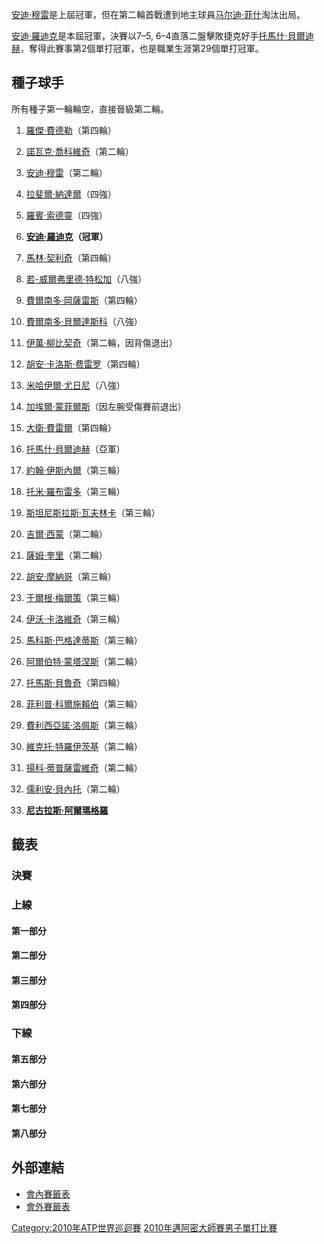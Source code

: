 {{noteTA|G1=Tennis
|1=zh-hans:圈;zh-hant:輪
|2=zh-hans:半区;zh-hant:半部;
|3=zh-hans:半决赛;zh-hk:準決賽;zh-tw:四強;
|4=zh-hans:半準决赛;zh-hk:半準決賽;zh-tw:八強;
}}

{{TennisEvents|2010|索尼愛立信公開賽|
| defchamp = {{flagicon|GBR}} [[安迪·穆雷|安迪·穆雷]]
| champ = {{flagicon|USA}} [[安迪·羅迪克|安迪·羅迪克]]
| runner = {{flagicon|CZE}} [[托馬什·貝爾迪赫|托馬什·貝爾迪赫]]
| score  = 7–5, 6–4
}}

{{main|2010年邁阿密大師賽}}

[[安迪·穆雷|安迪·穆雷]]是上屆冠軍，但在第二輪首戰遭到地主球員[[马尔迪·菲什|马尔迪·菲什]]淘汰出局。

[[安迪·羅迪克|安迪·羅迪克]]是本屆冠軍，決賽以7–5, 6–4直落二盤擊敗捷克好手[[托馬什·貝爾迪赫|托馬什·貝爾迪赫]]，奪得此賽事第2個單打冠軍，也是職業生涯第29個單打冠軍。

== 種子球手 ==
所有種子第一輪輪空，直接晉級第二輪。
{{col-begin}}
{{col-2}}
# {{flagicon|SUI}} [[羅傑·費德勒|羅傑·費德勒]]（第四輪）
# {{flagicon|SRB}} [[諾瓦克·喬科維奇|諾瓦克·喬科維奇]]（第二輪）
# {{flagicon|GBR}} [[安迪·穆雷|安迪·穆雷]]（第二輪）
# {{flagicon|ESP}} [[拉斐爾·納達爾|拉斐爾·納達爾]]（四強）
# {{flagicon|SWE}} [[羅賓·索德靈|羅賓·索德靈]]（四強）
# {{flagicon|USA}} '''[[安迪·羅迪克|安迪·羅迪克]]（冠軍）'''
# {{flagicon|CRO}} [[馬林·契利奇|馬林·契利奇]]（第四輪）
# {{flagicon|FRA}} [[若-威爾弗里德·特松加|若-威爾弗里德·特松加]]（八強）
# {{flagicon|CHI}} [[費爾南多·岡薩雷斯|費爾南多·岡薩雷斯]]（第四輪）
# {{flagicon|ESP}} [[費爾南多·貝爾達斯科|費爾南多·貝爾達斯科]]（八強）
# {{flagicon|CRO}} [[伊萬·柳比契奇|伊萬·柳比契奇]]（第二輪，因背傷退出）
# {{flagicon|ESP}} [[胡安·卡洛斯·费雷罗|胡安·卡洛斯·费雷罗]]（第四輪）
# {{flagicon|RUS}} [[米哈伊爾·尤日尼|米哈伊爾·尤日尼]]（八強）
# {{flagicon|FRA}} [[加埃爾·蒙菲爾斯|加埃爾·蒙菲爾斯]]（因左腕受傷賽前退出）
# {{flagicon|ESP}} [[大衛·費雷爾|大衛·費雷爾]]（第四輪）
# {{flagicon|CZE}} [[托馬什·貝爾迪赫|托馬什·貝爾迪赫]]（亞軍）
{{col-2}}
<ol start="17">
<li>{{flagicon|USA}} [[約翰·伊斯內爾|約翰·伊斯內爾]]（第三輪）
<li>{{flagicon|ESP}} [[托米·羅布雷多|托米·羅布雷多]]（第三輪）
<li>{{flagicon|SUI}} [[斯坦尼斯拉斯·瓦夫林卡|斯坦尼斯拉斯·瓦夫林卡]]（第三輪）
<li>{{flagicon|FRA}} [[吉爾·西蒙|吉爾·西蒙]]（第二輪）
<li>{{flagicon|USA}} [[薩姆·奎里|薩姆·奎里]]（第二輪）
<li>{{flagicon|ARG}} [[胡安·摩納哥|胡安·摩納哥]]（第三輪）
<li>{{flagicon|AUT}} [[于爾根·梅爾策|于爾根·梅爾策]]（第三輪）
<li>{{flagicon|CRO}} [[伊沃·卡洛維奇|伊沃·卡洛維奇]]（第三輪）
<li>{{flagicon|CYP}} [[馬科斯·巴格達蒂斯|馬科斯·巴格達蒂斯]]（第三輪）
<li>{{flagicon|ESP}} [[阿爾伯特·蒙塔涅斯|阿爾伯特·蒙塔涅斯]]（第二輪）
<li>{{flagicon|BRA}} [[托馬斯·貝魯奇|托馬斯·貝魯奇]]（第四輪）
<li>{{flagicon|GER}} [[菲利普·科爾施賴伯|菲利普·科爾施賴伯]]（第三輪）
<li>{{flagicon|ESP}} [[費利西亞諾·洛佩斯|費利西亞諾·洛佩斯]]（第三輪）
<li>{{flagicon|SRB}} [[維克托·特羅伊茨基|維克托·特羅伊茨基]]（第二輪）
<li>{{flagicon|SRB}} [[揚科·蒂普薩雷維奇|揚科·蒂普薩雷維奇]]（第二輪）
<li>{{flagicon|FRA}} [[儒利安·貝內托|儒利安·貝內托]]（第二輪）
<li>{{flagicon|ESP}} '''[[尼古拉斯·阿爾瑪格羅|尼古拉斯·阿爾瑪格羅]]'''
</ol>
{{col-end}}
== 籤表 ==
{{Draw key}}
=== 決賽 ===
{{8TeamBracket-Tennis3
| RD1=八強
| RD2=四強
| RD3=決賽
| team-width=175
| RD1-seed1=16
| RD1-team1='''{{flagicon|CZE}} [[托馬什·貝爾迪赫|貝爾迪赫]]'''
| RD1-score1-1=4
| RD1-score1-2='''7'''
| RD1-score1-3='''6'''
| RD1-seed2=10
| RD1-team2={{flagicon|ESP}} [[費爾南多·貝爾達斯科|貝爾達斯科]]
| RD1-score2-1='''6'''
| RD1-score2-2=6<sup>5</sup>
| RD1-score2-3=4

| RD1-seed3=13
| RD1-team3={{flagicon|RUS}} [[米哈伊爾·尤日尼|尤日尼]]
| RD1-score3-1=1
| RD1-score3-2=4
| RD1-score3-3= 
| RD1-seed4=5
| RD1-team4='''{{flagicon|SWE}} [[羅賓·索德靈|索德靈]]'''
| RD1-score4-1='''6'''
| RD1-score4-2='''6'''
| RD1-score4-3= 

| RD1-seed5=8
| RD1-team5={{flagicon|FRA}} [[若-威爾弗里德·特松加|特松加]]
| RD1-score5-1=3
| RD1-score5-2=2
| RD1-score5-3= 
| RD1-seed6=4
| RD1-team6='''{{flagicon|ESP}} [[拉斐爾·納達爾|納達爾]]'''
| RD1-score6-1='''6'''
| RD1-score6-2='''6'''
| RD1-score6-3= 

| RD1-seed7=6
| RD1-team7='''{{flagicon|USA}} [[安迪·羅迪克|羅迪克]]'''
| RD1-score7-1='''6'''
| RD1-score7-2='''6'''
| RD1-score7-3= 
| RD1-seed8=33
| RD1-team8={{flagicon|ESP}} [[尼古拉斯·阿爾瑪格羅|阿爾瑪格羅]]
| RD1-score8-1=3
| RD1-score8-2=3
| RD1-score8-3= 

| RD2-seed1=16
| RD2-team1='''{{flagicon|CZE}} [[托馬什·貝爾迪赫|貝爾迪赫]]'''
| RD2-score1-1='''6'''
| RD2-score1-2='''6'''
| RD2-score1-3= 
| RD2-seed2=5
| RD2-team2={{flagicon|SWE}} [[羅賓·索德靈|索德靈]]
| RD2-score2-1=2
| RD2-score2-2=2
| RD2-score2-3= 

| RD2-seed3=4
| RD2-team3={{flagicon|ESP}} [[拉斐爾·納達爾|納達爾]]
| RD2-score3-1='''6'''
| RD2-score3-2=3
| RD2-score3-3=3
| RD2-seed4=6
| RD2-team4='''{{flagicon|USA}} [[安迪·羅迪克|羅迪克]]'''
| RD2-score4-1=4
| RD2-score4-2='''6'''
| RD2-score4-3='''6'''

| RD3-seed1=16
| RD3-team1={{flagicon|CZE}} [[托馬什·貝爾迪赫|貝爾迪赫]]
| RD3-score1-1=5
| RD3-score1-2=4
| RD3-score1-3= 
| RD3-seed2=6
| RD3-team2='''{{flagicon|USA}} [[安迪·羅迪克|羅迪克]]'''
| RD3-score2-1='''7'''
| RD3-score2-2='''6'''
| RD3-score2-3= 
}}

=== 上線 ===
==== 第一部分 ====
{{16TeamBracket-Compact-Tennis3-Byes
| RD1=第一輪
| RD2=第二輪
| RD3=第三輪
| RD4=第四輪

| RD1-seed03=LL
| RD1-team03={{flagicon|ECU}} '''[[尼古拉斯·拉潘蒂|拉潘蒂]]
| RD1-score03-1='''7
| RD1-score03-2='''6
| RD1-score03-3= 
| RD1-seed04= 
| RD1-team04={{flagicon|ITA}} [[波蒂托·斯塔拉切|斯塔拉切]]
| RD1-score04-1=5
| RD1-score04-2=3
| RD1-score04-3= 

| RD1-seed05=Q
| RD1-team05={{flagicon|CHI}} [[尼古拉斯·马苏|马苏]]
| RD1-score05-1=4
| RD1-score05-2=4
| RD1-score05-3= 
| RD1-seed06= 
| RD1-team06={{flagicon|FRA}} '''[[弗洛朗·塞拉|塞拉]]
| RD1-score06-1='''6
| RD1-score06-2='''6
| RD1-score06-3= 

| RD1-seed11= 
| RD1-team11={{flagicon|ARG}} '''[[Horacio_Zeballos|H Zeballos]]
| RD1-score11-1='''7
| RD1-score11-2='''6
| RD1-score11-3= 
| RD1-seed12= 
| RD1-team12={{flagicon|ITA}} [[安德烈亞斯·塞皮|塞皮]]
| RD1-score12-1=6<sup>4</sup>
| RD1-score12-2=2
| RD1-score12-3= 

| RD1-seed13= 
| RD1-team13={{flagicon|USA}} [[Rajeev_Ram|R Ram]]
| RD1-score13-1=4
| RD1-score13-2=5
| RD1-score13-3= 
| RD1-seed14= 
| RD1-team14={{flagicon|NED}} '''[[Thiemo_de_Bakker|T de Bakker]]
| RD1-score14-1='''6
| RD1-score14-2='''7
| RD1-score14-3= 

| RD2-seed01=1
| RD2-team01='''{{flagicon|SUI}} [[羅傑·費德勒|費德勒]]
| RD2-score01-1='''6
| RD2-score01-2='''6
| RD2-score01-3= 
| RD2-seed02=LL
| RD2-team02={{flagicon|ECU}} [[尼古拉斯·拉潘蒂|拉潘蒂]]
| RD2-score02-1=3
| RD2-score02-2=3
| RD2-score02-3= 

| RD2-seed03= 
| RD2-team03='''{{flagicon|FRA}} [[弗洛朗·塞拉|塞拉]]
| RD2-score03-1='''6
| RD2-score03-2=3
| RD2-score03-3='''6
| RD2-seed04=26
| RD2-team04={{flagicon|ESP}} [[阿爾伯特·蒙塔涅斯|蒙塔涅斯]]
| RD2-score04-1=3
| RD2-score04-2='''6
| RD2-score04-3=2

| RD2-seed05=20
| RD2-team05={{flagicon|FRA}} [[吉爾·西蒙|西蒙]]
| RD2-score05-1=2
| RD2-score05-2=3
| RD2-score05-3= 
| RD2-seed06= 
| RD2-team06='''{{flagicon|ARG}} [[Horacio_Zeballos|H Zeballos]]
| RD2-score06-1='''6
| RD2-score06-2='''6
| RD2-score06-3= 

| RD2-seed07= 
| RD2-team07={{flagicon|NED}} [[Thiemo_de_Bakker|T de Bakker]]
| RD2-score07-1=3
| RD2-score07-2=4
| RD2-score07-3= 
| RD2-seed08=16
| RD2-team08='''{{flagicon|CZE}} [[托馬什·貝爾迪赫|貝爾迪赫]]
| RD2-score08-1='''6
| RD2-score08-2='''6
| RD2-score08-3= 

| RD3-seed01=1
| RD3-team01='''{{flagicon|SUI}} [[羅傑·費德勒|費德勒]]
| RD3-score01-1='''7
| RD3-score01-2='''7
| RD3-score01-3= 
| RD3-seed02= 
| RD3-team02={{flagicon|FRA}} [[弗洛朗·塞拉|塞拉]]
| RD3-score02-1=6<sup>2</sup>
| RD3-score02-2=6<sup>3</sup>
| RD3-score02-3= 

| RD3-seed03= 
| RD3-team03={{flagicon|ARG}} [[Horacio_Zeballos|H Zeballos]]
| RD3-score03-1=4
| RD3-score03-2=5
| RD3-score03-3= 
| RD3-seed04=16
| RD3-team04='''{{flagicon|CZE}} [[托馬什·貝爾迪赫|貝爾迪赫]]
| RD3-score04-1='''6
| RD3-score04-2='''7
| RD3-score04-3= 

| RD4-seed01=1
| RD4-team01={{flagicon|SUI}} [[羅傑·費德勒|費德勒]]
| RD4-score01-1=4
| RD4-score01-2='''7
| RD4-score01-3=6<sup>6</sup>
| RD4-seed02=16
| RD4-team02='''{{flagicon|CZE}} [[托馬什·貝爾迪赫|貝爾迪赫]]
| RD4-score02-1='''7
| RD4-score02-2=6<sup>3</sup>
| RD4-score02-3='''7
}}

==== 第二部分 ====
{{16TeamBracket-Compact-Tennis3-Byes
| RD1=第一輪
| RD2=第二輪
| RD3=第三輪
| RD4=第四輪

| RD1-seed03= 
| RD1-team03={{flagicon|KAZ}} [[葉甫根尼·科羅廖夫|科羅廖夫]]
| RD1-score03-1=3
| RD1-score03-2=3
| RD1-score03-3= 
| RD1-seed04= 
| RD1-team04={{flagicon|ISR}} '''[[杜迪·塞拉|塞拉]]
| RD1-score04-1='''6
| RD1-score04-2='''6
| RD1-score04-3= 

| RD1-seed05= 
| RD1-team05={{flagicon|ROU}} [[維克托·哈內斯庫|哈內斯庫]]
| RD1-score05-1=6<sup>4</sup>
| RD1-score05-2='''6
| RD1-score05-3=4
| RD1-seed06= 
| RD1-team06={{flagicon|COL}} '''[[Alejandro_Falla|A Falla]]
| RD1-score06-1='''7
| RD1-score06-2=3
| RD1-score06-3='''6

| RD1-seed11= 
| RD1-team11={{flagicon|ITA}} [[Paolo_Lorenzi|P Lorenzi]]
| RD1-score11-1=4
| RD1-score11-2='''6
| RD1-score11-3=6<sup>3</sup>
| RD1-seed12= 
| RD1-team12={{flagicon|ARG}} '''[[胡安·伊格納西奧·切拉|切拉]]
| RD1-score12-1='''6
| RD1-score12-2=3
| RD1-score12-3='''7

| RD1-seed13= 
| RD1-team13={{flagicon|FRA}} '''[[Stéphane_Robert|S Robert]]
| RD1-score13-1='''7
| RD1-score13-2='''6
| RD1-score13-3= 
| RD1-seed14= 
| RD1-team14={{flagicon|GER}} [[安德烈亞斯·貝克|貝克]]
| RD1-score14-1=5
| RD1-score14-2=4
| RD1-score14-3= 

| RD2-seed01=10
| RD2-team01={{flagicon|ESP}} '''[[費爾南多·貝爾達斯科|貝爾達斯科]]
| RD2-score01-1='''6
| RD2-score01-2='''6
| RD2-score01-3= 
| RD2-seed02= 
| RD2-team02={{flagicon|ISR}} [[杜迪·塞拉|塞拉]]
| RD2-score02-1=1
| RD2-score02-2=2
| RD2-score02-3= 

| RD2-seed03= 
| RD2-team03={{flagicon|COL}} [[Alejandro_Falla|A Falla]]
| RD2-score03-1=3
| RD2-score03-2=4
| RD2-score03-3= 
| RD2-seed04=23
| RD2-team04={{flagicon|AUT}} '''[[于爾根·梅爾策|梅爾策]]
| RD2-score04-1='''6
| RD2-score04-2='''6
| RD2-score04-3= 

| RD2-seed05=25
| RD2-team05={{flagicon|CYP}} '''[[馬科斯·巴格達蒂斯|巴格達蒂斯]]
| RD2-score05-1='''6
| RD2-score05-2='''6
| RD2-score05-3= 
| RD2-seed06= 
| RD2-team06={{flagicon|ARG}} [[胡安·伊格納西奧·切拉|切拉]]
| RD2-score06-1=2
| RD2-score06-2=4
| RD2-score06-3= 

| RD2-seed07= 
| RD2-team07={{flagicon|FRA}} [[Stéphane_Robert|S Robert]]
| RD2-score07-1=3
| RD2-score07-2=1
| RD2-score07-3= 
| RD2-seed08=7
| RD2-team08='''{{flagicon|CRO}} [[馬林·契利奇|契利奇]]
| RD2-score08-1='''6
| RD2-score08-2='''6
| RD2-score08-3= 

| RD3-seed01=10
| RD3-team01='''{{flagicon|ESP}} [[費爾南多·貝爾達斯科|貝爾達斯科]]
| RD3-score01-1=3
| RD3-score01-2='''7
| RD3-score01-3='''6
| RD3-seed02=23
| RD3-team02={{flagicon|AUT}} [[于爾根·梅爾策|梅爾策]]
| RD3-score02-1='''6
| RD3-score02-2=6<sup>4</sup>
| RD3-score02-3=1

| RD3-seed03=25
| RD3-team03={{flagicon|CYP}} [[馬科斯·巴格達蒂斯|巴格達蒂斯]]
| RD3-score03-1=3
| RD3-score03-2=4
| RD3-score03-3= 
| RD3-seed04=7
| RD3-team04='''{{flagicon|CRO}} [[馬林·契利奇|契利奇]]
| RD3-score04-1='''6
| RD3-score04-2='''6
| RD3-score04-3= 

| RD4-seed01=10
| RD4-team01='''{{flagicon|ESP}} [[費爾南多·貝爾達斯科|貝爾達斯科]]
| RD4-score01-1='''6
| RD4-score01-2='''7
| RD4-score01-3= 
| RD4-seed02=7
| RD4-team02={{flagicon|CRO}} [[馬林·契利奇|契利奇]]
| RD4-score02-1=4
| RD4-score02-2=6<sup>3</sup>
| RD4-score02-3= 
}}

==== 第三部分 ====
{{16TeamBracket-Compact-Tennis3-Byes
| RD1=第一輪
| RD2=第二輪
| RD3=第三輪
| RD4=第四輪

| RD1-seed03= 
| RD1-team03='''{{flagicon|USA}} [[马尔迪·菲什|菲什]]
| RD1-score03-1='''7
| RD1-score03-2='''6
| RD1-score03-3= 
| RD1-seed04= 
| RD1-team04={{flagicon|ARG}} [[Leonardo_Mayer|L Mayer]]
| RD1-score04-1=6<sup>4</sup>
| RD1-score04-2=4
| RD1-score04-3= 

| RD1-seed05= 
| RD1-team05={{flagicon|SVK}} [[Lukáš_Lacko|L Lacko]]
| RD1-score05-1=5
| RD1-score05-2='''6
| RD1-score05-3=3
| RD1-seed06= 
| RD1-team06={{flagicon|GER}} '''[[米夏埃爾·貝雷爾|貝雷爾]]
| RD1-score06-1='''7
| RD1-score06-2=4
| RD1-score06-3='''6

| RD1-seed11=Q
| RD1-team11={{flagicon|RSA}} '''[[Kevin_Anderson_(tennis)|K Anderson]]
| RD1-score11-1='''6
| RD1-score11-2='''6
| RD1-score11-3= 
| RD1-seed12=Q
| RD1-team12={{flagicon|BRA}} [[Ricardo_Mello|R Mello]]
| RD1-score12-1=3
| RD1-score12-2=1
| RD1-score12-3= 

| RD1-seed13=Q
| RD1-team13='''{{flagicon|COL}} [[Santiago_Giraldo|S Giraldo]]'''
| RD1-score13-1='''6
| RD1-score13-2='''6
| RD1-score13-3= 
| RD1-seed14=LL
| RD1-team14={{flagicon|BRA}} [[馬科斯·丹尼爾|丹尼爾]]
| RD1-score14-1=3
| RD1-score14-2=2
| RD1-score14-3= 

| RD2-seed01=3
| RD2-team01={{flagicon|GBR}} [[安迪·穆雷|穆雷]]
| RD2-score01-1=4
| RD2-score01-2=4
| RD2-score01-3= 
| RD2-seed02= 
| RD2-team02='''{{flagicon|USA}} [[马尔迪·菲什|菲什]]
| RD2-score02-1='''6
| RD2-score02-2='''6
| RD2-score02-3= 

| RD2-seed03= 
| RD2-team03={{flagicon|GER}} [[米夏埃爾·貝雷爾|貝雷爾]]
| RD2-score03-1=6<sup>2</sup>
| RD2-score03-2=5
| RD2-score03-3= 
| RD2-seed04=29
| RD2-team04='''{{flagicon|ESP}} [[費利西亞諾·洛佩斯|洛佩斯]]
| RD2-score04-1='''7
| RD2-score04-2='''7
| RD2-score04-3= 

| RD2-seed05=19
| RD2-team05='''{{flagicon|SUI}} [[斯坦尼斯拉斯·瓦夫林卡|瓦夫林卡]]
| RD2-score05-1='''6
| RD2-score05-2='''7
| RD2-score05-3= 
| RD2-seed06=Q
| RD2-team06={{flagicon|RSA}} [[Kevin_Anderson_(tennis)|K Anderson]]
| RD2-score06-1=4
| RD2-score06-2=5
| RD2-score06-3= 

| RD2-seed07=Q
| RD2-team07={{flagicon|COL}} [[Santiago_Giraldo|S Giraldo]]
| RD2-score07-1=0
| RD2-score07-2=1
| RD2-score07-3= 
| RD2-seed08=13
| RD2-team08='''{{flagicon|RUS}} [[米哈伊爾·尤日尼|尤日尼]]
| RD2-score08-1='''6
| RD2-score08-2='''6
| RD2-score08-3= 

| RD3-seed01= 
| RD3-team01='''{{flagicon|USA}} [[马尔迪·菲什|菲什]]
| RD3-score01-1='''7
| RD3-score01-2='''6
| RD3-score01-3= 
| RD3-seed02=29
| RD3-team02={{flagicon|ESP}} [[費利西亞諾·洛佩斯|洛佩斯]]
| RD3-score02-1=5
| RD3-score02-2=3
| RD3-score02-3= 

| RD3-seed03=19
| RD3-team03={{flagicon|SUI}} [[斯坦尼斯拉斯·瓦夫林卡|瓦夫林卡]]
| RD3-score03-1='''6
| RD3-score03-2=6<sup>5</sup>
| RD3-score03-3=5
| RD3-seed04=13
| RD3-team04='''{{flagicon|RUS}} [[米哈伊爾·尤日尼|尤日尼]]
| RD3-score04-1=1
| RD3-score04-2='''7
| RD3-score04-3='''7

| RD4-seed01= 
| RD4-team01={{flagicon|USA}} [[马尔迪·菲什|菲什]]
| RD4-score01-1=1
| RD4-score01-2=0
| RD4-score01-3=r
| RD4-seed02=13
| RD4-team02='''{{flagicon|RUS}} [[米哈伊爾·尤日尼|尤日尼]]
| RD4-score02-1='''6
| RD4-score02-2=1
| RD4-score02-3= 
}}

==== 第四部分 ====
{{16TeamBracket-Compact-Tennis3-Byes
| RD1=第一輪
| RD2=第二輪
| RD3=第三輪
| RD4=第四輪

| RD1-seed03= 
| RD1-team03={{flagicon|ITA}} [[法比奧·福尼尼|福尼尼]]
| RD1-score03-1='''7
| RD1-score03-2=2
| RD1-score03-3=4
| RD1-seed04=Q
| RD1-team04={{flagicon|TPE}} '''[[盧彥勳|盧]]
| RD1-score04-1=6<sup>5</sup>
| RD1-score04-2='''6
| RD1-score04-3='''6

| RD1-seed05=Q
| RD1-team05={{flagicon|TUR}} '''[[Marsel_İlhan|M İlhan]]
| RD1-score05-1='''6
| RD1-score05-2='''6
| RD1-score05-3= 
| RD1-seed06= 
| RD1-team06={{flagicon|URU}} [[巴勃羅·奎瓦斯|奎瓦斯]]
| RD1-score06-1=2
| RD1-score06-2=2
| RD1-score06-3= 

| RD1-seed11= 
| RD1-team11={{flagicon|GER}} '''[[菲利浦·普茲斯內爾|普茲斯內爾]]
| RD1-score11-1='''6
| RD1-score11-2='''6
| RD1-score11-3= 
| RD1-seed12=Q
| RD1-team12={{flagicon|USA}} [[Ryan_Sweeting|R Sweeting]]
| RD1-score12-1=3
| RD1-score12-2=1
| RD1-score12-3= 

| RD1-seed13= 
| RD1-team13={{flagicon|AUS}} '''[[Peter_Luczak|P Luczak]]
| RD1-score13-1='''6
| RD1-score13-2='''7
| RD1-score13-3= 
| RD1-seed14= 
| RD1-team14={{flagicon|ESP}} [[Óscar_Hernández_(tennis)|Ó Hernández]]
| RD1-score14-1=3
| RD1-score14-2=6<sup>4</sup>
| RD1-score14-3= 

| RD2-seed01=9
| RD2-team01='''{{flagicon|CHI}} [[費爾南多·岡薩雷斯|岡薩雷斯]]
| RD2-score01-1='''6
| RD2-score01-2='''6
| RD2-score01-3= 
| RD2-seed02=Q
| RD2-team02={{flagicon|TPE}} [[盧彥勳|盧]]
| RD2-score02-1=4
| RD2-score02-2=4
| RD2-score02-3= 

| RD2-seed03=Q
| RD2-team03={{flagicon|TUR}} [[Marsel_İlhan|M İlhan]]
| RD2-score03-1=2
| RD2-score03-2=5
| RD2-score03-3= 
| RD2-seed04=22
| RD2-team04='''{{flagicon|ARG}} [[胡安·摩納哥|摩納哥]]
| RD2-score04-1='''6
| RD2-score04-2='''7
| RD2-score04-3= 

| RD2-seed05=31
| RD2-team05={{flagicon|SRB}} [[揚科·蒂普薩雷維奇|蒂普薩雷維奇]]
| RD2-score05-1=4
| RD2-score05-2=0
| RD2-score05-3= 
| RD2-seed06= 
| RD2-team06='''{{flagicon|GER}} [[菲利浦·普茲斯內爾|普茲斯內爾]]
| RD2-score06-1='''6
| RD2-score06-2='''6
| RD2-score06-3= 

| RD2-seed07= 
| RD2-team07={{flagicon|AUS}} [[Peter_Luczak|P Luczak]]
| RD2-score07-1=6<sup>5</sup>
| RD2-score07-2=0
| RD2-score07-3= 
| RD2-seed08=5
| RD2-team08='''{{flagicon|SWE}} [[羅賓·索德靈|索德靈]]
| RD2-score08-1='''7
| RD2-score08-2='''6
| RD2-score08-3= 

| RD3-seed01=9
| RD3-team01='''{{flagicon|CHI}} [[費爾南多·岡薩雷斯|岡薩雷斯]]
| RD3-score01-1=6<sup>4</sup>
| RD3-score01-2='''6
| RD3-score01-3='''6
| RD3-seed02=22
| RD3-team02={{flagicon|ARG}} [[胡安·摩納哥|摩納哥]]
| RD3-score02-1='''7
| RD3-score02-2=4
| RD3-score02-3=2

| RD3-seed03= 
| RD3-team03={{flagicon|GER}} [[菲利浦·普茲斯內爾|普茲斯內爾]]
| RD3-score03-1=1
| RD3-score03-2=2
| RD3-score03-3= 
| RD3-seed04=5
| RD3-team04='''{{flagicon|SWE}} [[羅賓·索德靈|索德靈]]
| RD3-score04-1='''6
| RD3-score04-2='''6
| RD3-score04-3= 

| RD4-seed01=9
| RD4-team01={{flagicon|CHI}} [[費爾南多·岡薩雷斯|岡薩雷斯]]
| RD4-score01-1=0
| RD4-score01-2='''7
| RD4-score01-3=2
| RD4-seed02=5
| RD4-team02='''{{flagicon|SWE}} [[羅賓·索德靈|索德靈]]
| RD4-score02-1='''6
| RD4-score02-2=6<sup>3</sup>
| RD4-score02-3='''6
}}

=== 下線 ===
==== 第五部分 ====
{{16TeamBracket-Compact-Tennis3-Byes
| RD1=第一輪
| RD2=第二輪
| RD3=第三輪
| RD4=第四輪

| RD1-seed03= 
| RD1-team03={{flagicon|FRA}} [[阿诺·克莱芒|克莱門特]]
| RD1-score03-1=6<sup>4</sup>
| RD1-score03-2=2
| RD1-score03-3= 
| RD1-seed04= 
| RD1-team04={{flagicon|ESP}} '''[[吉列爾莫·加西亞·洛佩斯|加西亞·洛佩斯]]
| RD1-score04-1='''7
| RD1-score04-2='''6
| RD1-score04-3= 

| RD1-seed05= 
| RD1-team05={{flagicon|SUI}} [[马尔科·丘迪内利|丘迪内利]]
| RD1-score05-1=6<sup>2</sup>
| RD1-score05-2='''6
| RD1-score05-3=2
| RD1-seed06= 
| RD1-team06={{flagicon|GER}} '''[[佛羅里恩·梅爾|梅爾]]
| RD1-score06-1='''7
| RD1-score06-2=1
| RD1-score06-3='''6

| RD1-seed11=Q
| RD1-team11={{flagicon|UZB}} [[丹尼斯·伊斯托明|伊斯托明]]
| RD1-score11-1=6<sup>5</sup>
| RD1-score11-2=4
| RD1-score11-3= 
| RD1-seed12= 
| RD1-team12={{flagicon|USA}} '''[[Michael_Russell_(tennis)|M Russell]]
| RD1-score12-1='''7
| RD1-score12-2='''6
| RD1-score12-3= 

| RD1-seed13= 
| RD1-team13={{flagicon|AUT}} '''[[Daniel_Köllerer|D Köllerer]]
| RD1-score13-1=4
| RD1-score13-2='''6
| RD1-score13-3='''6
| RD1-seed14= 
| RD1-team14={{flagicon|BEL}} [[克里斯托夫·羅庫斯|C 羅庫斯]]
| RD1-score14-1='''6
| RD1-score14-2=3
| RD1-score14-3=2

| RD2-seed01=8
| RD2-team01='''{{flagicon|FRA}} [[若-威爾弗里德·特松加|特松加]]
| RD2-score01-1='''6
| RD2-score01-2='''6
| RD2-score01-3= 
| RD2-seed02= 
| RD2-team02={{flagicon|ESP}} [[吉列爾莫·加西亞·洛佩斯|加西亞·洛佩斯]]
| RD2-score02-1=4
| RD2-score02-2=3
| RD2-score02-3= 

| RD2-seed03= 
| RD2-team03={{flagicon|GER}} [[佛羅里恩·梅爾|梅爾]]
| RD2-score03-1=6
| RD2-score03-2=r
| RD2-score03-3= 
| RD2-seed04=28
| RD2-team04='''{{flagicon|GER}} [[菲利普·科爾施賴伯|科爾施賴伯]]
| RD2-score04-1=6
| RD2-score04-2= 
| RD2-score04-3= 

| RD2-seed05=17
| RD2-team05='''{{flagicon|USA}} [[約翰·伊斯內爾|伊斯內爾]]
| RD2-score05-1='''7
| RD2-score05-2=2
| RD2-score05-3='''7
| RD2-seed06= 
| RD2-team06={{flagicon|USA}} [[Michael_Russell_(tennis)|M Russell]]
| RD2-score06-1=6<sup>5</sup>
| RD2-score06-2='''6
| RD2-score06-3=6<sup>5</sup>

| RD2-seed07= 
| RD2-team07={{flagicon|AUT}} [[Daniel_Köllerer|D Köllerer]]
| RD2-score07-1=0
| RD2-score07-2=r
| RD2-score07-3= 
| RD2-seed08=12
| RD2-team08='''{{flagicon|ESP}} [[胡安·卡洛斯·费雷罗|费雷罗]]
| RD2-score08-1=4
| RD2-score08-2= 
| RD2-score08-3= 

| RD3-seed01=8
| RD3-team01='''{{flagicon|FRA}} [[若-威爾弗里德·特松加|特松加]]
| RD3-score01-1='''6
| RD3-score01-2='''7
| RD3-score01-3= 
| RD3-seed02=28
| RD3-team02={{flagicon|GER}} [[菲利普·科爾施賴伯|科爾施賴伯]]
| RD3-score02-1=2
| RD3-score02-2=5
| RD3-score02-3= 

| RD3-seed03=17
| RD3-team03={{flagicon|USA}} [[約翰·伊斯內爾|伊斯內爾]]
| RD3-score03-1=2
| RD3-score03-2='''6
| RD3-score03-3=3
| RD3-seed04=12
| RD3-team04='''{{flagicon|ESP}} [[胡安·卡洛斯·费雷罗|费雷罗]]
| RD3-score04-1='''6
| RD3-score04-2=3
| RD3-score04-3='''6

| RD4-seed01=8
| RD4-team01='''{{flagicon|FRA}} [[若-威爾弗里德·特松加|特松加]]
| RD4-score01-1='''6
| RD4-score01-2='''6
| RD4-score01-3= 
| RD4-seed02=12
| RD4-team02={{flagicon|ESP}} [[胡安·卡洛斯·费雷罗|费雷罗]]
| RD4-score02-1=2
| RD4-score02-2=2
| RD4-score02-3= 
}}

==== 第六部分 ====
{{16TeamBracket-Compact-Tennis3-Byes
| RD1=第一輪
| RD2=第二輪
| RD3=第三輪
| RD4=第四輪

| RD1-seed03= 
| RD1-team03={{flagicon|FRA}} '''[[米夏埃尔·洛德拉|洛德拉]]
| RD1-score03-1='''6
| RD1-score03-2='''6
| RD1-score03-3= 
| RD1-seed04=WC
| RD1-team04={{flagicon|USA}} [[Ryan_Harrison|R Harrison]]
| RD1-score04-1=2
| RD1-score04-2=2
| RD1-score04-3= 

| RD1-seed05=Q
| RD1-team05={{flagicon|KAZ}} [[Andrey_Golubev|A Golubev]]
| RD1-score05-1=3
| RD1-score05-2=4
| RD1-score05-3= 
| RD1-seed06= 
| RD1-team06={{flagicon|ESP}} '''[[Daniel_Gimeno-Traver|D Gimeno-Traver]]
| RD1-score06-1='''6
| RD1-score06-2='''6
| RD1-score06-3= 

| RD1-seed11=WC
| RD1-team11={{flagicon|ARG}} '''[[大卫·纳尔班迪安|纳尔班迪安]]
| RD1-score11-1='''6
| RD1-score11-2='''6
| RD1-score11-3= 
| RD1-seed12= 
| RD1-team12={{flagicon|POL}} [[盧卡斯·古博特|古博特]]
| RD1-score12-1=3
| RD1-score12-2=2
| RD1-score12-3= 

| RD1-seed13= 
| RD1-team13={{flagicon|USA}} '''[[泰勒·丹特|丹特]]
| RD1-score13-1='''6
| RD1-score13-2='''6
| RD1-score13-3= 
| RD1-seed14=Q
| RD1-team14={{flagicon|GER}} [[萊納·舒特勒|舒特勒]]
| RD1-score14-1=1
| RD1-score14-2=4
| RD1-score14-3= 

| RD2-seed01=15
| RD2-team01='''{{flagicon|ESP}} [[大衛·費雷爾|費雷爾]]
| RD2-score01-1='''6
| RD2-score01-2='''6
| RD2-score01-3= 
| RD2-seed02= 
| RD2-team02={{flagicon|FRA}} [[米夏埃尔·洛德拉|洛德拉]]
| RD2-score02-1=2
| RD2-score02-2=4
| RD2-score02-3= 

| RD2-seed03= 
| RD2-team03={{flagicon|ESP}} [[Daniel_Gimeno-Traver|D Gimeno-Traver]]
| RD2-score03-1=3
| RD2-score03-2='''7
| RD2-score03-3=3
| RD2-seed04=24
| RD2-team04='''{{flagicon|CRO}} [[伊沃·卡洛維奇|卡洛維奇]]
| RD2-score04-1='''6
| RD2-score04-2=6<sup>5</sup>
| RD2-score04-3='''6

| RD2-seed05=30
| RD2-team05={{flagicon|SRB}} [[維克托·特羅伊茨基|特羅伊茨基]]
| RD2-score05-1=3
| RD2-score05-2='''6
| RD2-score05-3=4
| RD2-seed06=WC
| RD2-team06='''{{flagicon|ARG}} [[大卫·纳尔班迪安|纳尔班迪安]]
| RD2-score06-1='''6
| RD2-score06-2=4
| RD2-score06-3='''6

| RD2-seed07= 
| RD2-team07={{flagicon|USA}} [[泰勒·丹特|丹特]]
| RD2-score07-1=4
| RD2-score07-2=3
| RD2-score07-3= 
| RD2-seed08=4
| RD2-team08='''{{flagicon|ESP}} [[拉斐爾·納達爾|納達爾]]
| RD2-score08-1='''6
| RD2-score08-2='''6
| RD2-score08-3= 

| RD3-seed01=15
| RD3-team01='''{{flagicon|ESP}} [[大衛·費雷爾|費雷爾]]
| RD3-score01-1='''7
| RD3-score01-2='''6
| RD3-score01-3= 
| RD3-seed02=24
| RD3-team02={{flagicon|CRO}} [[伊沃·卡洛維奇|卡洛維奇]]
| RD3-score02-1=6<sup>5</sup>
| RD3-score02-2=3
| RD3-score02-3= 

| RD3-seed03=WC
| RD3-team03={{flagicon|ARG}} [[大卫·纳尔班迪安|纳尔班迪安]]
| RD3-score03-1='''7
| RD3-score03-2=2
| RD3-score03-3=2
| RD3-seed04=4
| RD3-team04='''{{flagicon|ESP}} [[拉斐爾·納達爾|納達爾]]
| RD3-score04-1=6<sup>8</sup>
| RD3-score04-2='''6
| RD3-score04-3='''6

| RD4-seed01=15
| RD4-team01={{flagicon|ESP}} [[大衛·費雷爾|費雷爾]]
| RD4-score01-1=6<sup>5</sup>
| RD4-score01-2=4
| RD4-score01-3= 
| RD4-seed02=4
| RD4-team02='''{{flagicon|ESP}} [[拉斐爾·納達爾|納達爾]]
| RD4-score02-1='''7
| RD4-score02-2='''6
| RD4-score02-3= 
}}

==== 第七部分 ====
{{16TeamBracket-Compact-Tennis3-Byes
| RD1=第一輪
| RD2=第二輪
| RD3=第三輪
| RD4=第四輪

| RD1-seed03= 
| RD1-team03={{flagicon|RUS}} '''[[伊戈爾·安德烈耶夫|安德烈耶夫]]
| RD1-score03-1='''6
| RD1-score03-2='''6
| RD1-score03-3= 
| RD1-seed04=Q
| RD1-team04={{flagicon|BEL}} [[克薩維埃·馬利斯|馬利斯]]
| RD1-score04-1=4
| RD1-score04-2=4
| RD1-score04-3= 

| RD1-seed05= 
| RD1-team05={{flagicon|CZE}} [[Jan_Hájek_(tennis)|J Hájek]]
| RD1-score05-1=3
| RD1-score05-2='''7
| RD1-score05-3=5
| RD1-seed06= 
| RD1-team06={{flagicon|UKR}} '''[[Sergiy_Stakhovsky|S Stakhovsky]]
| RD1-score06-1='''6
| RD1-score06-2=5
| RD1-score06-3='''7

| RD1-seed11= 
| RD1-team11={{flagicon|FRA}} [[保羅-亨利·馬蒂厄|馬蒂厄]]
| RD1-score11-1=3
| RD1-score11-2=6<sup>3</sup>
| RD1-score11-3= 
| RD1-seed12=Q
| RD1-team12={{flagicon|UKR}} '''[[伊利亞·馬陳科|馬陳科]]
| RD1-score12-1='''6
| RD1-score12-2='''7
| RD1-score12-3= 

| RD1-seed13= 
| RD1-team13={{flagicon|GER}} [[Simon_Greul|S Greul]]
| RD1-score13-1=3
| RD1-score13-2=2
| RD1-score13-3= 
| RD1-seed14= 
| RD1-team14={{flagicon|GER}} '''[[班傑明·貝克爾|貝克爾]]
| RD1-score14-1='''6
| RD1-score14-2='''6
| RD1-score14-3= 

| RD2-seed01=6
| RD2-team01='''{{flagicon|USA}} [[安迪·羅迪克|羅迪克]]
| RD2-score01-1='''6
| RD2-score01-2='''6
| RD2-score01-3= 
| RD2-seed02= 
| RD2-team02={{flagicon|RUS}} [[伊戈爾·安德烈耶夫|安德烈耶夫]]
| RD2-score02-1=4
| RD2-score02-2=4
| RD2-score02-3= 

| RD2-seed03= 
| RD2-team03='''{{flagicon|UKR}} [[Sergiy_Stakhovsky|S Stakhovsky]]
| RD2-score03-1='''6
| RD2-score03-2='''7
| RD2-score03-3= 
| RD2-seed04=32
| RD2-team04={{flagicon|FRA}} [[儒利安·貝內托|貝內托]]
| RD2-score04-1=3
| RD2-score04-2=6<sup>5</sup>
| RD2-score04-3= 

| RD2-seed05=18
| RD2-team05='''{{flagicon|ESP}} [[托米·羅布雷多|羅布雷多]]
| RD2-score05-1='''6
| RD2-score05-2=4
| RD2-score05-3='''6
| RD2-seed06=Q
| RD2-team06={{flagicon|UKR}} [[伊利亞·馬陳科|馬陳科]]
| RD2-score06-1=3
| RD2-score06-2='''6
| RD2-score06-3=4

| RD2-seed07= 
| RD2-team07='''{{flagicon|GER}} [[班傑明·貝克爾|貝克爾]]
| RD2-score07-1=4
| RD2-score07-2=0
| RD2-score07-3= 
| RD2-seed08=11
| RD2-team08={{flagicon|CRO}} [[伊萬·柳比契奇|柳比契奇]]
| RD2-score08-1=6
| RD2-score08-2=1
| RD2-score08-3=r

| RD3-seed01=6
| RD3-team01='''{{flagicon|USA}} [[安迪·羅迪克|羅迪克]]
| RD3-score01-1='''6
| RD3-score01-2='''6
| RD3-score01-3= 
| RD3-seed02= 
| RD3-team02={{flagicon|UKR}} [[Sergiy_Stakhovsky|S Stakhovsky]]
| RD3-score02-1=2
| RD3-score02-2=1
| RD3-score02-3= 

| RD3-seed03=18
| RD3-team03={{flagicon|ESP}} [[托米·羅布雷多|羅布雷多]]
| RD3-score03-1='''6
| RD3-score03-2=4
| RD3-score03-3=6<sup>1</sup>
| RD3-seed04= 
| RD3-team04='''{{flagicon|GER}} [[班傑明·貝克爾|貝克爾]]
| RD3-score04-1=1
| RD3-score04-2='''6
| RD3-score04-3='''7

| RD4-seed01=6
| RD4-team01='''{{flagicon|USA}} [[安迪·羅迪克|羅迪克]]
| RD4-score01-1='''7
| RD4-score01-2='''6
| RD4-score01-3= 
| RD4-seed02= 
| RD4-team02={{flagicon|GER}} [[班傑明·貝克爾|貝克爾]]
| RD4-score02-1=6<sup>4</sup>
| RD4-score02-2=3
| RD4-score02-3= 
}}

==== 第八部分 ====
{{16TeamBracket-Compact-Tennis3-Byes
| RD1=第一輪
| RD2=第二輪
| RD3=第三輪
| RD4=第四輪

| RD1-seed03= 
| RD1-team03={{flagicon|ARG}} '''[[Eduardo_Schwank|E Schwank]]
| RD1-score03-1=4
| RD1-score03-2= 
| RD1-score03-3= 
| RD1-seed04= 
| RD1-team04={{flagicon|FRA}} [[馬克·吉克爾|吉克爾]]
| RD1-score04-1=3
| RD1-score04-2=r
| RD1-score04-3= 

| RD1-seed05=WC
| RD1-team05={{flagicon|CRO}} [[馬里奧·安契奇|安契奇]]
| RD1-score05-1=4
| RD1-score05-2=4
| RD1-score05-3= 
| RD1-seed06= 
| RD1-team06={{flagicon|FRA}} '''[[熱雷米·夏爾迪|夏爾迪]]
| RD1-score06-1='''6
| RD1-score06-2='''6
| RD1-score06-3= 

| RD1-seed11=WC
| RD1-team11={{flagicon|SRB}} [[Filip_Krajinović|F Krajinović]]
| RD1-score11-1='''7
| RD1-score11-2=4
| RD1-score11-3=4
| RD1-seed12= 
| RD1-team12='''{{flagicon|USA}} [[詹姆斯·布雷克|布雷克]]
| RD1-score12-1=6<sup>6</sup>
| RD1-score12-2='''6
| RD1-score12-3='''6

| RD1-seed13= 
| RD1-team13={{flagicon|BEL}} '''[[奧利維埃·羅庫斯|O 羅庫斯]]
| RD1-score13-1='''7
| RD1-score13-2=1
| RD1-score13-3='''6
| RD1-seed14= 
| RD1-team14={{flagicon|FRA}} [[里夏爾·加斯凱|加斯奎特]]
| RD1-score14-1=6<sup>2</sup>
| RD1-score14-2='''6
| RD1-score14-3=4

| RD2-seed01=33
| RD2-team01='''{{flagicon|ESP}} [[尼古拉斯·阿爾瑪格羅|阿爾瑪格羅]]
| RD2-score01-1='''6
| RD2-score01-2='''7
| RD2-score01-3= 
| RD2-seed02= 
| RD2-team02={{flagicon|ARG}} [[Eduardo_Schwank|E Schwank]]
| RD2-score02-1=4
| RD2-score02-2=5
| RD2-score02-3= 

| RD2-seed03= 
| RD2-team03='''{{flagicon|FRA}} [[熱雷米·夏爾迪|夏爾迪]]
| RD2-score03-1=4
| RD2-score03-2='''6
| RD2-score03-3='''6
| RD2-seed04=21
| RD2-team04={{flagicon|USA}} [[薩姆·奎里|奎里]]
| RD2-score04-1='''6
| RD2-score04-2=4
| RD2-score04-3=2

| RD2-seed05=27
| RD2-team05='''{{flagicon|BRA}} [[托馬斯·貝魯奇|貝魯奇]]
| RD2-score05-1=3
| RD2-score05-2='''6
| RD2-score05-3='''6
| RD2-seed06= 
| RD2-team06={{flagicon|USA}} [[詹姆斯·布雷克|布雷克]]
| RD2-score06-1='''6
| RD2-score06-2=1
| RD2-score06-3=2

| RD2-seed07= 
| RD2-team07='''{{flagicon|BEL}} [[奧利維埃·羅庫斯|O 羅庫斯]]
| RD2-score07-1='''6
| RD2-score07-2=6<sup>7</sup>
| RD2-score07-3='''6
| RD2-seed08=2
| RD2-team08={{flagicon|SRB}} [[諾瓦克·喬科維奇|喬科維奇]]
| RD2-score08-1=2
| RD2-score08-2='''7
| RD2-score08-3=4

| RD3-seed01=33
| RD3-team01='''{{flagicon|ESP}} [[尼古拉斯·阿爾瑪格羅|阿爾瑪格羅]]
| RD3-score01-1='''6
| RD3-score01-2=6<sup>9</sup>
| RD3-score01-3='''6
| RD3-seed02= 
| RD3-team02={{flagicon|FRA}} [[熱雷米·夏爾迪|夏爾迪]]
| RD3-score02-1=2
| RD3-score02-2='''7
| RD3-score02-3=3

| RD3-seed03=27
| RD3-team03='''{{flagicon|BRA}} [[托馬斯·貝魯奇|貝魯奇]]
| RD3-score03-1='''6
| RD3-score03-2='''6
| RD3-score03-3= 
| RD3-seed04= 
| RD3-team04={{flagicon|BEL}} [[奧利維埃·羅庫斯|O 羅庫斯]]
| RD3-score04-1=3
| RD3-score04-2=4
| RD3-score04-3= 

| RD4-seed01=33
| RD4-team01='''{{flagicon|ESP}} [[尼古拉斯·阿爾瑪格羅|阿爾瑪格羅]]
| RD4-score01-1='''6
| RD4-score01-2=3
| RD4-score01-3='''7
| RD4-seed02=27
| RD4-team02={{flagicon|BRA}} [[托馬斯·貝魯奇|貝魯奇]]
| RD4-score02-1=4
| RD4-score02-2='''6
| RD4-score02-3=6<sup>3</sup>
}}

== 外部連結 ==
* [http://www.atpworldtour.com/posting/2010/403/mds.pdf 會內賽籤表]{{Wayback|url=http://www.atpworldtour.com/posting/2010/403/mds.pdf |date=20150924164531 }}
* [http://www.atpworldtour.com/posting/2010/403/mds.pdf 會外賽籤表]{{Wayback|url=http://www.atpworldtour.com/posting/2010/403/mds.pdf |date=20150924164531 }}

{{DEFAULTSORT:Sony Ericsson Open – Men's Singles}}

[[Category:2010年ATP世界巡迴賽|Category:2010年ATP世界巡迴賽]]
[[Category:邁阿密大師賽|2010年邁阿密大師賽男子單打比賽]]